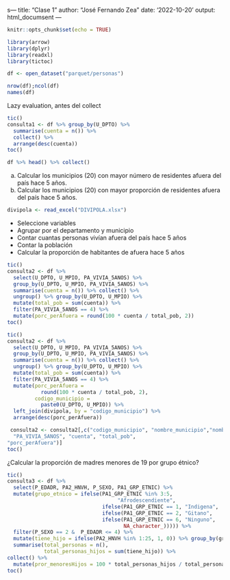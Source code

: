 s---
title: "Clase 1"
author: "José Fernando Zea"
date: '2022-10-20'
output: html_documsent
---

```{r setup, include=FALSE}
knitr::opts_chunk$set(echo = TRUE)
```


```{r}
library(arrow)
library(dplyr)
library(readxl)
library(tictoc)
```

```{r}
df <- open_dataset("parquet/personas")
```

```{r}
nrow(df);ncol(df)
names(df)
```
Lazy evaluation, antes del collect
```{r}
tic()
consulta1 <- df %>% group_by(U_DPTO) %>%
  summarise(cuenta = n()) %>% 
  collect() %>%
  arrange(desc(cuenta))
toc()
```


```{r}
df %>% head() %>% collect()
```



a) Calcular los municipios (20) con mayor número de residentes afuera del país hace 5 años.
b)  Calcular los municipios (20) con mayor proporción de residentes afuera del país hace 5 años.

```{r}
divipola <- read_excel("DIVIPOLA.xlsx")
```


* Seleccione variables
* Agrupar por el departamento y municipio
* Contar cuantas personas vivían afuera del país hace 5 años
* Contar la población
* Calcular la proporción de habitantes de afuera hace 5 años

```{r}
tic()
consulta2 <- df %>% 
  select(U_DPTO, U_MPIO, PA_VIVIA_5ANOS) %>%
  group_by(U_DPTO, U_MPIO, PA_VIVIA_5ANOS) %>% 
  summarise(cuenta = n()) %>% collect() %>%
  ungroup() %>% group_by(U_DPTO, U_MPIO) %>%
  mutate(total_pob = sum(cuenta)) %>%
  filter(PA_VIVIA_5ANOS == 4) %>%
  mutate(porc_perAfuera = round(100 * cuenta / total_pob, 2))
toc()
```


```{r}
tic()
consulta2 <- df %>% 
  select(U_DPTO, U_MPIO, PA_VIVIA_5ANOS) %>%
  group_by(U_DPTO, U_MPIO, PA_VIVIA_5ANOS) %>% 
  summarise(cuenta = n()) %>% collect() %>%
  ungroup() %>% group_by(U_DPTO, U_MPIO) %>%
  mutate(total_pob = sum(cuenta)) %>%
  filter(PA_VIVIA_5ANOS == 4) %>%
  mutate(porc_perAfuera = 
           round(100 * cuenta / total_pob, 2),
         codigo_municipio =  
           paste0(U_DPTO, U_MPIO)) %>%
  left_join(divipola, by = "codigo_municipio") %>%
  arrange(desc(porc_perAfuera))

 consulta2 <- consulta2[,c("codigo_municipio", "nombre_municipio","nombre_departamento",
  "PA_VIVIA_5ANOS", "cuenta", "total_pob", 
"porc_perAfuera")] 
toc()
```




¿Calcular la proporción de madres menores de 19 por grupo étnico?


```{r}
tic()
consulta3 <- df %>% 
  select(P_EDADR, PA2_HNVH, P_SEXO, PA1_GRP_ETNIC) %>% 
  mutate(grupo_etnico = ifelse(PA1_GRP_ETNIC %in% 3:5, 
                                    "Afrodescendiente",
                               ifelse(PA1_GRP_ETNIC == 1, "Indigena",
                               ifelse(PA1_GRP_ETNIC == 2, "Gitano",
                               ifelse(PA1_GRP_ETNIC == 6, "Ninguno",
                                      NA_character_))))) %>%
  filter(P_SEXO == 2 &  P_EDADR <= 4) %>% 
  mutate(tiene_hijo = ifelse(PA2_HNVH %in% 1:25, 1, 0)) %>% group_by(grupo_etnico) %>%
  summarise(total_personas = n(), 
            total_personas_hijos = sum(tiene_hijo)) %>%
collect() %>% 
  mutate(pror_menoresHijos = 100 * total_personas_hijos / total_personas)
toc()  
  
```
